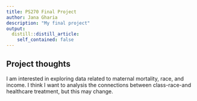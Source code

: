 ```yaml
---
title: PS270 Final Project
author: Jana Gharia
description: "My final project"
output:
  distill::distill_article:
    self_contained: false
---
```




## Project thoughts

I am interested in exploring data related to maternal mortality, race, and income. I think I want to analysis the connections between class-race-and healthcare treatment, but this may change. 
